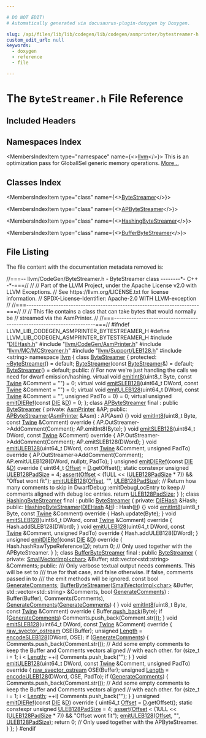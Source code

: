 ```yaml
---

# DO NOT EDIT!
# Automatically generated via docusaurus-plugin-doxygen by Doxygen.

slug: /api/files/lib/lib/codegen/lib/codegen/asmprinter/bytestreamer-h
custom_edit_url: null
keywords:
  - doxygen
  - reference
  - file

---
```





# The `ByteStreamer.h` File Reference

<DoxygenPage pluginConfig={pluginConfig}>



## Included Headers

<IncludesList>
<IncludesListItem
  filePath="DIEHash.h"
  permalink="/docs/api/files/lib/lib/codegen/lib/codegen/asmprinter/diehash-h"
  isLocal="true" />
<IncludesListItem
  filePath="llvm/CodeGen/AsmPrinter.h"
  permalink="/docs/api/files/include/include/llvm/include/llvm/codegen/asmprinter-h"
  isLocal="true" />
<IncludesListItem
  filePath="llvm/MC/MCStreamer.h"
  permalink="/docs/api/files/include/include/llvm/include/llvm/mc/mcstreamer-h"
  isLocal="true" />
<IncludesListItem
  filePath="llvm/Support/LEB128.h"
  permalink="/docs/api/files/include/include/llvm/include/llvm/support/leb128-h"
  isLocal="true" />
<IncludesListItem
  filePath="string"
  permalink=""
  isLocal="false" />
</IncludesList>

## Namespaces Index

<MembersIndex>

<MembersIndexItem
  type="namespace"
  name={<><a href="/docs/api/namespaces/llvm">llvm</a></>}>
This is an optimization pass for GlobalISel generic memory operations. <a href="/docs/api/namespaces/llvm/#details">More...</a>
</MembersIndexItem>

</MembersIndex>

## Classes Index

<MembersIndex>

<MembersIndexItem
  type="class"
  name={<><a href="/docs/api/classes/llvm/bytestreamer">ByteStreamer</a></>}>
</MembersIndexItem>

<MembersIndexItem
  type="class"
  name={<><a href="/docs/api/classes/llvm/apbytestreamer">APByteStreamer</a></>}>
</MembersIndexItem>

<MembersIndexItem
  type="class"
  name={<><a href="/docs/api/classes/llvm/hashingbytestreamer">HashingByteStreamer</a></>}>
</MembersIndexItem>

<MembersIndexItem
  type="class"
  name={<><a href="/docs/api/classes/llvm/bufferbytestreamer">BufferByteStreamer</a></>}>
</MembersIndexItem>

</MembersIndex>


## File Listing

The file content with the documentation metadata removed is:

<ProgramListing>

<Link id="l00001" /><CodeLine lineNumber="1"><span class="doxyHighlightComment">//===-- llvm/CodeGen/ByteStreamer.h - ByteStreamer class --------&#42;- C++ -&#42;-===//</span></CodeLine>
<Link id="l00002" /><CodeLine lineNumber="2"><span class="doxyHighlightComment">//</span></CodeLine>
<Link id="l00003" /><CodeLine lineNumber="3"><span class="doxyHighlightComment">// Part of the LLVM Project, under the Apache License v2.0 with LLVM Exceptions.</span></CodeLine>
<Link id="l00004" /><CodeLine lineNumber="4"><span class="doxyHighlightComment">// See https://llvm.org/LICENSE.txt for license information.</span></CodeLine>
<Link id="l00005" /><CodeLine lineNumber="5"><span class="doxyHighlightComment">// SPDX-License-Identifier: Apache-2.0 WITH LLVM-exception</span></CodeLine>
<Link id="l00006" /><CodeLine lineNumber="6"><span class="doxyHighlightComment">//</span></CodeLine>
<Link id="l00007" /><CodeLine lineNumber="7"><span class="doxyHighlightComment">//===----------------------------------------------------------------------===//</span></CodeLine>
<Link id="l00008" /><CodeLine lineNumber="8"><span class="doxyHighlightComment">//</span></CodeLine>
<Link id="l00009" /><CodeLine lineNumber="9"><span class="doxyHighlightComment">// This file contains a class that can take bytes that would normally be</span></CodeLine>
<Link id="l00010" /><CodeLine lineNumber="10"><span class="doxyHighlightComment">// streamed via the AsmPrinter.</span></CodeLine>
<Link id="l00011" /><CodeLine lineNumber="11"><span class="doxyHighlightComment">//</span></CodeLine>
<Link id="l00012" /><CodeLine lineNumber="12"><span class="doxyHighlightComment">//===----------------------------------------------------------------------===//</span></CodeLine>
<Link id="l00013" /><CodeLine lineNumber="13"></CodeLine>
<Link id="l00014" /><CodeLine lineNumber="14"><span class="doxyHighlightPreprocessor">#ifndef LLVM&#95;LIB&#95;CODEGEN&#95;ASMPRINTER&#95;BYTESTREAMER&#95;H</span></CodeLine>
<Link id="l00015" /><CodeLine lineNumber="15"><span class="doxyHighlightPreprocessor">#define LLVM&#95;LIB&#95;CODEGEN&#95;ASMPRINTER&#95;BYTESTREAMER&#95;H</span></CodeLine>
<Link id="l00016" /><CodeLine lineNumber="16"></CodeLine>
<Link id="l00017" /><CodeLine lineNumber="17"><span class="doxyHighlightPreprocessor">#include &quot;<a href="/docs/api/files/lib/lib/codegen/lib/codegen/asmprinter/diehash-h">DIEHash.h</a>&quot;</span></CodeLine>
<Link id="l00018" /><CodeLine lineNumber="18"><span class="doxyHighlightPreprocessor">#include &quot;<a href="/docs/api/files/include/include/llvm/include/llvm/codegen/asmprinter-h">llvm/CodeGen/AsmPrinter.h</a>&quot;</span></CodeLine>
<Link id="l00019" /><CodeLine lineNumber="19"><span class="doxyHighlightPreprocessor">#include &quot;<a href="/docs/api/files/include/include/llvm/include/llvm/mc/mcstreamer-h">llvm/MC/MCStreamer.h</a>&quot;</span></CodeLine>
<Link id="l00020" /><CodeLine lineNumber="20"><span class="doxyHighlightPreprocessor">#include &quot;<a href="/docs/api/files/include/include/llvm/include/llvm/support/leb128-h">llvm/Support/LEB128.h</a>&quot;</span></CodeLine>
<Link id="l00021" /><CodeLine lineNumber="21"><span class="doxyHighlightPreprocessor">#include &lt;string&gt;</span></CodeLine>
<Link id="l00022" /><CodeLine lineNumber="22"></CodeLine>
<Link id="l00023" /><CodeLine lineNumber="23"><span class="doxyHighlightKeyword">namespace </span><span class="doxyHighlight"><a href="/docs/api/namespaces/llvm">llvm</a> &#123;</span></CodeLine>
<Link id="l00024" /><CodeLine lineNumber="24" lineLink="/docs/api/classes/llvm/bytestreamer"><span class="doxyHighlightKeyword">class </span><span class="doxyHighlight"><a href="/docs/api/classes/llvm/bytestreamer/#ab6bd399ed55a7125474caa952a53aebd">ByteStreamer</a> &#123;</span></CodeLine>
<Link id="l00025" /><CodeLine lineNumber="25"><span class="doxyHighlight"> </span><span class="doxyHighlightKeyword">protected</span><span class="doxyHighlight">:</span></CodeLine>
<Link id="l00026" /><CodeLine lineNumber="26" lineLink="/docs/api/classes/llvm/bytestreamer/#ad9d51894f06808b88dbf4520ce209fae"><span class="doxyHighlight">  <a href="/docs/api/classes/llvm/bytestreamer/#ad9d51894f06808b88dbf4520ce209fae">~ByteStreamer</a>() = </span><span class="doxyHighlightKeywordFlow">default</span><span class="doxyHighlight">;</span></CodeLine>
<Link id="l00027" /><CodeLine lineNumber="27" lineLink="/docs/api/classes/llvm/bytestreamer/#ab6bd399ed55a7125474caa952a53aebd"><span class="doxyHighlight">  <a href="/docs/api/classes/llvm/bytestreamer/#ab6bd399ed55a7125474caa952a53aebd">ByteStreamer</a>(</span><span class="doxyHighlightKeyword">const</span><span class="doxyHighlight"> <a href="/docs/api/classes/llvm/bytestreamer/#ab6bd399ed55a7125474caa952a53aebd">ByteStreamer</a>&amp;) = </span><span class="doxyHighlightKeywordFlow">default</span><span class="doxyHighlight">;</span></CodeLine>
<Link id="l00028" /><CodeLine lineNumber="28" lineLink="/docs/api/classes/llvm/bytestreamer/#a06c79f0eded151d7e2a4af9bb17d6c9c"><span class="doxyHighlight">  <a href="/docs/api/classes/llvm/bytestreamer/#a06c79f0eded151d7e2a4af9bb17d6c9c">ByteStreamer</a>() = </span><span class="doxyHighlightKeywordFlow">default</span><span class="doxyHighlight">;</span></CodeLine>
<Link id="l00029" /><CodeLine lineNumber="29"></CodeLine>
<Link id="l00030" /><CodeLine lineNumber="30"><span class="doxyHighlight"> </span><span class="doxyHighlightKeyword">public</span><span class="doxyHighlight">:</span></CodeLine>
<Link id="l00031" /><CodeLine lineNumber="31"><span class="doxyHighlight">  </span><span class="doxyHighlightComment">// For now we&#39;re just handling the calls we need for dwarf emission/hashing.</span></CodeLine>
<Link id="l00032" /><CodeLine lineNumber="32" lineLink="/docs/api/classes/llvm/bytestreamer/#a5fce4472fcb321a0e4534cf656399b39"><span class="doxyHighlight">  </span><span class="doxyHighlightKeyword">virtual</span><span class="doxyHighlight"> </span><span class="doxyHighlightKeywordType">void</span><span class="doxyHighlight"> <a href="/docs/api/classes/llvm/bytestreamer/#a5fce4472fcb321a0e4534cf656399b39">emitInt8</a>(uint8&#95;t Byte, </span><span class="doxyHighlightKeyword">const</span><span class="doxyHighlight"> <a href="/docs/api/classes/llvm/twine">Twine</a> &amp;Comment = </span><span class="doxyHighlightStringLiteral">&quot;&quot;</span><span class="doxyHighlight">) = 0;</span></CodeLine>
<Link id="l00033" /><CodeLine lineNumber="33" lineLink="/docs/api/classes/llvm/bytestreamer/#a114792d44697b63f8730c72555a453e7"><span class="doxyHighlight">  </span><span class="doxyHighlightKeyword">virtual</span><span class="doxyHighlight"> </span><span class="doxyHighlightKeywordType">void</span><span class="doxyHighlight"> <a href="/docs/api/classes/llvm/bytestreamer/#a114792d44697b63f8730c72555a453e7">emitSLEB128</a>(uint64&#95;t DWord, </span><span class="doxyHighlightKeyword">const</span><span class="doxyHighlight"> <a href="/docs/api/classes/llvm/twine">Twine</a> &amp;Comment = </span><span class="doxyHighlightStringLiteral">&quot;&quot;</span><span class="doxyHighlight">) = 0;</span></CodeLine>
<Link id="l00034" /><CodeLine lineNumber="34" lineLink="/docs/api/classes/llvm/bytestreamer/#a0425296ce5389b59e9b29fbf99af1ee1"><span class="doxyHighlight">  </span><span class="doxyHighlightKeyword">virtual</span><span class="doxyHighlight"> </span><span class="doxyHighlightKeywordType">void</span><span class="doxyHighlight"> <a href="/docs/api/classes/llvm/bytestreamer/#a0425296ce5389b59e9b29fbf99af1ee1">emitULEB128</a>(uint64&#95;t DWord, </span><span class="doxyHighlightKeyword">const</span><span class="doxyHighlight"> <a href="/docs/api/classes/llvm/twine">Twine</a> &amp;Comment = </span><span class="doxyHighlightStringLiteral">&quot;&quot;</span><span class="doxyHighlight">,</span></CodeLine>
<Link id="l00035" /><CodeLine lineNumber="35"><span class="doxyHighlight">                           </span><span class="doxyHighlightKeywordType">unsigned</span><span class="doxyHighlight"> PadTo = 0) = 0;</span></CodeLine>
<Link id="l00036" /><CodeLine lineNumber="36" lineLink="/docs/api/classes/llvm/bytestreamer/#a75cdbc07f36ab67dae3b3a51d0e25d07"><span class="doxyHighlight">  </span><span class="doxyHighlightKeyword">virtual</span><span class="doxyHighlight"> </span><span class="doxyHighlightKeywordType">unsigned</span><span class="doxyHighlight"> <a href="/docs/api/classes/llvm/bytestreamer/#a75cdbc07f36ab67dae3b3a51d0e25d07">emitDIERef</a>(</span><span class="doxyHighlightKeyword">const</span><span class="doxyHighlight"> <a href="/docs/api/classes/llvm/die">DIE</a> &amp;<a href="/docs/api/files/lib/lib/ir/builtingcs-cpp/#a6a9f043784cf87001c84980afa76da82">D</a>) = 0;</span></CodeLine>
<Link id="l00037" /><CodeLine lineNumber="37"><span class="doxyHighlight">&#125;;</span></CodeLine>
<Link id="l00038" /><CodeLine lineNumber="38"></CodeLine>
<Link id="l00039" /><CodeLine lineNumber="39" lineLink="/docs/api/classes/llvm/apbytestreamer"><span class="doxyHighlightKeyword">class </span><span class="doxyHighlight"><a href="/docs/api/classes/llvm/apbytestreamer/#a26b6bd4630d4361d019d97a766a45bc5">APByteStreamer</a> final : </span><span class="doxyHighlightKeyword">public</span><span class="doxyHighlight"> <a href="/docs/api/classes/llvm/bytestreamer/#ab6bd399ed55a7125474caa952a53aebd">ByteStreamer</a> &#123;</span></CodeLine>
<Link id="l00040" /><CodeLine lineNumber="40"><span class="doxyHighlightKeyword">private</span><span class="doxyHighlight">:</span></CodeLine>
<Link id="l00041" /><CodeLine lineNumber="41"><span class="doxyHighlight">  <a href="/docs/api/classes/llvm/asmprinter">AsmPrinter</a> &amp;AP;</span></CodeLine>
<Link id="l00042" /><CodeLine lineNumber="42"></CodeLine>
<Link id="l00043" /><CodeLine lineNumber="43"><span class="doxyHighlightKeyword">public</span><span class="doxyHighlight">:</span></CodeLine>
<Link id="l00044" /><CodeLine lineNumber="44" lineLink="/docs/api/classes/llvm/apbytestreamer/#a26b6bd4630d4361d019d97a766a45bc5"><span class="doxyHighlight">  <a href="/docs/api/classes/llvm/apbytestreamer/#a26b6bd4630d4361d019d97a766a45bc5">APByteStreamer</a>(<a href="/docs/api/classes/llvm/asmprinter">AsmPrinter</a> &amp;Asm) : AP(Asm) &#123;&#125;</span></CodeLine>
<Link id="l00045" /><CodeLine lineNumber="45" lineLink="/docs/api/classes/llvm/apbytestreamer/#adb613f6d501a7253cb1785f829f82d3d"><span class="doxyHighlight">  </span><span class="doxyHighlightKeywordType">void</span><span class="doxyHighlight"> <a href="/docs/api/classes/llvm/apbytestreamer/#adb613f6d501a7253cb1785f829f82d3d">emitInt8</a>(uint8&#95;t Byte, </span><span class="doxyHighlightKeyword">const</span><span class="doxyHighlight"> <a href="/docs/api/classes/llvm/twine">Twine</a> &amp;Comment)</span><span class="doxyHighlightKeyword"> override </span><span class="doxyHighlight">&#123;</span></CodeLine>
<Link id="l00046" /><CodeLine lineNumber="46"><span class="doxyHighlight">    AP.OutStreamer-&gt;AddComment(Comment);</span></CodeLine>
<Link id="l00047" /><CodeLine lineNumber="47"><span class="doxyHighlight">    AP.emitInt8(Byte);</span></CodeLine>
<Link id="l00048" /><CodeLine lineNumber="48"><span class="doxyHighlight">  &#125;</span></CodeLine>
<Link id="l00049" /><CodeLine lineNumber="49" lineLink="/docs/api/classes/llvm/apbytestreamer/#a51f73d940d0188edb6ddd0a64ca556de"><span class="doxyHighlight">  </span><span class="doxyHighlightKeywordType">void</span><span class="doxyHighlight"> <a href="/docs/api/classes/llvm/apbytestreamer/#a51f73d940d0188edb6ddd0a64ca556de">emitSLEB128</a>(uint64&#95;t DWord, </span><span class="doxyHighlightKeyword">const</span><span class="doxyHighlight"> <a href="/docs/api/classes/llvm/twine">Twine</a> &amp;Comment)</span><span class="doxyHighlightKeyword"> override </span><span class="doxyHighlight">&#123;</span></CodeLine>
<Link id="l00050" /><CodeLine lineNumber="50"><span class="doxyHighlight">    AP.OutStreamer-&gt;AddComment(Comment);</span></CodeLine>
<Link id="l00051" /><CodeLine lineNumber="51"><span class="doxyHighlight">    AP.emitSLEB128(DWord);</span></CodeLine>
<Link id="l00052" /><CodeLine lineNumber="52"><span class="doxyHighlight">  &#125;</span></CodeLine>
<Link id="l00053" /><CodeLine lineNumber="53" lineLink="/docs/api/classes/llvm/apbytestreamer/#a3b2caf0bc04302e3d73e082b475a72ed"><span class="doxyHighlight">  </span><span class="doxyHighlightKeywordType">void</span><span class="doxyHighlight"> <a href="/docs/api/classes/llvm/apbytestreamer/#a3b2caf0bc04302e3d73e082b475a72ed">emitULEB128</a>(uint64&#95;t DWord, </span><span class="doxyHighlightKeyword">const</span><span class="doxyHighlight"> <a href="/docs/api/classes/llvm/twine">Twine</a> &amp;Comment,</span></CodeLine>
<Link id="l00054" /><CodeLine lineNumber="54"><span class="doxyHighlight">                   </span><span class="doxyHighlightKeywordType">unsigned</span><span class="doxyHighlight"> PadTo)</span><span class="doxyHighlightKeyword"> override </span><span class="doxyHighlight">&#123;</span></CodeLine>
<Link id="l00055" /><CodeLine lineNumber="55"><span class="doxyHighlight">    AP.OutStreamer-&gt;AddComment(Comment);</span></CodeLine>
<Link id="l00056" /><CodeLine lineNumber="56"><span class="doxyHighlight">    AP.emitULEB128(DWord, </span><span class="doxyHighlightKeyword">nullptr</span><span class="doxyHighlight">, PadTo);</span></CodeLine>
<Link id="l00057" /><CodeLine lineNumber="57"><span class="doxyHighlight">  &#125;</span></CodeLine>
<Link id="l00058" /><CodeLine lineNumber="58" lineLink="/docs/api/classes/llvm/apbytestreamer/#a18d4f175c48ba5f43fdb4a7086c504ab"><span class="doxyHighlight">  </span><span class="doxyHighlightKeywordType">unsigned</span><span class="doxyHighlight"> <a href="/docs/api/classes/llvm/apbytestreamer/#a18d4f175c48ba5f43fdb4a7086c504ab">emitDIERef</a>(</span><span class="doxyHighlightKeyword">const</span><span class="doxyHighlight"> <a href="/docs/api/classes/llvm/die">DIE</a> &amp;<a href="/docs/api/files/lib/lib/ir/builtingcs-cpp/#a6a9f043784cf87001c84980afa76da82">D</a>)</span><span class="doxyHighlightKeyword"> override </span><span class="doxyHighlight">&#123;</span></CodeLine>
<Link id="l00059" /><CodeLine lineNumber="59"><span class="doxyHighlight">    uint64&#95;t <a href="/docs/api/namespaces/llvm/#a05f5b9a11bdcc5feba62899f95dcf878a3134224cba2545bc57954d3b072aebb4">Offset</a> = <a href="/docs/api/files/lib/lib/ir/builtingcs-cpp/#a6a9f043784cf87001c84980afa76da82">D</a>.getOffset();</span></CodeLine>
<Link id="l00060" /><CodeLine lineNumber="60"><span class="doxyHighlight">    </span><span class="doxyHighlightKeyword">static</span><span class="doxyHighlight"> </span><span class="doxyHighlightKeyword">constexpr</span><span class="doxyHighlight"> </span><span class="doxyHighlightKeywordType">unsigned</span><span class="doxyHighlight"> <a href="/docs/api/files/lib/lib/codegen/lib/codegen/asmprinter/dwarfdebug-cpp/#a9928cc9a0944c203d8eb254cfc5e9ed8">ULEB128PadSize</a> = 4;</span></CodeLine>
<Link id="l00061" /><CodeLine lineNumber="61"><span class="doxyHighlight">    <a href="/docs/api/files/lib/lib/target/lib/target/amdgpu/silowercontrolflow-cpp/#a4868c5d81c5ccc98c47aeab6244346a0">assert</a>(<a href="/docs/api/namespaces/llvm/#a05f5b9a11bdcc5feba62899f95dcf878a3134224cba2545bc57954d3b072aebb4">Offset</a> &lt; (1ULL &lt;&lt; (<a href="/docs/api/files/lib/lib/codegen/lib/codegen/asmprinter/dwarfdebug-cpp/#a9928cc9a0944c203d8eb254cfc5e9ed8">ULEB128PadSize</a> &#42; 7)) &amp;&amp; </span><span class="doxyHighlightStringLiteral">&quot;Offset wont fit&quot;</span><span class="doxyHighlight">);</span></CodeLine>
<Link id="l00062" /><CodeLine lineNumber="62"><span class="doxyHighlight">    <a href="/docs/api/classes/llvm/apbytestreamer/#a3b2caf0bc04302e3d73e082b475a72ed">emitULEB128</a>(<a href="/docs/api/namespaces/llvm/#a05f5b9a11bdcc5feba62899f95dcf878a3134224cba2545bc57954d3b072aebb4">Offset</a>, </span><span class="doxyHighlightStringLiteral">&quot;&quot;</span><span class="doxyHighlight">, <a href="/docs/api/files/lib/lib/codegen/lib/codegen/asmprinter/dwarfdebug-cpp/#a9928cc9a0944c203d8eb254cfc5e9ed8">ULEB128PadSize</a>);</span></CodeLine>
<Link id="l00063" /><CodeLine lineNumber="63"><span class="doxyHighlight">    </span><span class="doxyHighlightComment">// Return how many comments to skip in DwarfDebug::emitDebugLocEntry to keep</span></CodeLine>
<Link id="l00064" /><CodeLine lineNumber="64"><span class="doxyHighlight">    </span><span class="doxyHighlightComment">// comments aligned with debug loc entries.</span></CodeLine>
<Link id="l00065" /><CodeLine lineNumber="65"><span class="doxyHighlight">    </span><span class="doxyHighlightKeywordFlow">return</span><span class="doxyHighlight"> <a href="/docs/api/files/lib/lib/codegen/lib/codegen/asmprinter/dwarfdebug-cpp/#a9928cc9a0944c203d8eb254cfc5e9ed8">ULEB128PadSize</a>;</span></CodeLine>
<Link id="l00066" /><CodeLine lineNumber="66"><span class="doxyHighlight">  &#125;</span></CodeLine>
<Link id="l00067" /><CodeLine lineNumber="67"><span class="doxyHighlight">&#125;;</span></CodeLine>
<Link id="l00068" /><CodeLine lineNumber="68"></CodeLine>
<Link id="l00069" /><CodeLine lineNumber="69" lineLink="/docs/api/classes/llvm/hashingbytestreamer"><span class="doxyHighlightKeyword">class </span><span class="doxyHighlight"><a href="/docs/api/classes/llvm/hashingbytestreamer/#a1356e672add4a0248af149085ea4d721">HashingByteStreamer</a> final : </span><span class="doxyHighlightKeyword">public</span><span class="doxyHighlight"> <a href="/docs/api/classes/llvm/bytestreamer/#ab6bd399ed55a7125474caa952a53aebd">ByteStreamer</a> &#123;</span></CodeLine>
<Link id="l00070" /><CodeLine lineNumber="70"><span class="doxyHighlight"> </span><span class="doxyHighlightKeyword">private</span><span class="doxyHighlight">:</span></CodeLine>
<Link id="l00071" /><CodeLine lineNumber="71"><span class="doxyHighlight">  <a href="/docs/api/classes/llvm/diehash">DIEHash</a> &amp;Hash;</span></CodeLine>
<Link id="l00072" /><CodeLine lineNumber="72"><span class="doxyHighlight"> </span><span class="doxyHighlightKeyword">public</span><span class="doxyHighlight">:</span></CodeLine>
<Link id="l00073" /><CodeLine lineNumber="73" lineLink="/docs/api/classes/llvm/hashingbytestreamer/#a1356e672add4a0248af149085ea4d721"><span class="doxyHighlight">   <a href="/docs/api/classes/llvm/hashingbytestreamer/#a1356e672add4a0248af149085ea4d721">HashingByteStreamer</a>(<a href="/docs/api/classes/llvm/diehash">DIEHash</a> &amp;<a href="/docs/api/files/lib/lib/support/md5-cpp/#ae42219072d798876e6b08e6b78614ff6">H</a>) : Hash(<a href="/docs/api/files/lib/lib/support/md5-cpp/#ae42219072d798876e6b08e6b78614ff6">H</a>) &#123;&#125;</span></CodeLine>
<Link id="l00074" /><CodeLine lineNumber="74" lineLink="/docs/api/classes/llvm/hashingbytestreamer/#a8de7ae1d0789ff11af8a7e3d1a36e890"><span class="doxyHighlight">   </span><span class="doxyHighlightKeywordType">void</span><span class="doxyHighlight"> <a href="/docs/api/classes/llvm/hashingbytestreamer/#a8de7ae1d0789ff11af8a7e3d1a36e890">emitInt8</a>(uint8&#95;t Byte, </span><span class="doxyHighlightKeyword">const</span><span class="doxyHighlight"> <a href="/docs/api/classes/llvm/twine">Twine</a> &amp;Comment)</span><span class="doxyHighlightKeyword"> override </span><span class="doxyHighlight">&#123;</span></CodeLine>
<Link id="l00075" /><CodeLine lineNumber="75"><span class="doxyHighlight">     Hash.update(Byte);</span></CodeLine>
<Link id="l00076" /><CodeLine lineNumber="76"><span class="doxyHighlight">  &#125;</span></CodeLine>
<Link id="l00077" /><CodeLine lineNumber="77" lineLink="/docs/api/classes/llvm/hashingbytestreamer/#a8afccf78695849d15d159542a7fddaac"><span class="doxyHighlight">  </span><span class="doxyHighlightKeywordType">void</span><span class="doxyHighlight"> <a href="/docs/api/classes/llvm/hashingbytestreamer/#a8afccf78695849d15d159542a7fddaac">emitSLEB128</a>(uint64&#95;t DWord, </span><span class="doxyHighlightKeyword">const</span><span class="doxyHighlight"> <a href="/docs/api/classes/llvm/twine">Twine</a> &amp;Comment)</span><span class="doxyHighlightKeyword"> override </span><span class="doxyHighlight">&#123;</span></CodeLine>
<Link id="l00078" /><CodeLine lineNumber="78"><span class="doxyHighlight">    Hash.addSLEB128(DWord);</span></CodeLine>
<Link id="l00079" /><CodeLine lineNumber="79"><span class="doxyHighlight">  &#125;</span></CodeLine>
<Link id="l00080" /><CodeLine lineNumber="80" lineLink="/docs/api/classes/llvm/hashingbytestreamer/#a64cf3a9ac5a480acedf87b8a651dc7cf"><span class="doxyHighlight">  </span><span class="doxyHighlightKeywordType">void</span><span class="doxyHighlight"> <a href="/docs/api/classes/llvm/hashingbytestreamer/#a64cf3a9ac5a480acedf87b8a651dc7cf">emitULEB128</a>(uint64&#95;t DWord, </span><span class="doxyHighlightKeyword">const</span><span class="doxyHighlight"> <a href="/docs/api/classes/llvm/twine">Twine</a> &amp;Comment,</span></CodeLine>
<Link id="l00081" /><CodeLine lineNumber="81"><span class="doxyHighlight">                   </span><span class="doxyHighlightKeywordType">unsigned</span><span class="doxyHighlight"> PadTo)</span><span class="doxyHighlightKeyword"> override </span><span class="doxyHighlight">&#123;</span></CodeLine>
<Link id="l00082" /><CodeLine lineNumber="82"><span class="doxyHighlight">    Hash.addULEB128(DWord);</span></CodeLine>
<Link id="l00083" /><CodeLine lineNumber="83"><span class="doxyHighlight">  &#125;</span></CodeLine>
<Link id="l00084" /><CodeLine lineNumber="84" lineLink="/docs/api/classes/llvm/hashingbytestreamer/#ae35510cadf03883ec932bb33f7babef0"><span class="doxyHighlight">  </span><span class="doxyHighlightKeywordType">unsigned</span><span class="doxyHighlight"> <a href="/docs/api/classes/llvm/hashingbytestreamer/#ae35510cadf03883ec932bb33f7babef0">emitDIERef</a>(</span><span class="doxyHighlightKeyword">const</span><span class="doxyHighlight"> <a href="/docs/api/classes/llvm/die">DIE</a> &amp;<a href="/docs/api/files/lib/lib/ir/builtingcs-cpp/#a6a9f043784cf87001c84980afa76da82">D</a>)</span><span class="doxyHighlightKeyword"> override </span><span class="doxyHighlight">&#123;</span></CodeLine>
<Link id="l00085" /><CodeLine lineNumber="85"><span class="doxyHighlight">    Hash.hashRawTypeReference(<a href="/docs/api/files/lib/lib/ir/builtingcs-cpp/#a6a9f043784cf87001c84980afa76da82">D</a>);</span></CodeLine>
<Link id="l00086" /><CodeLine lineNumber="86"><span class="doxyHighlight">    </span><span class="doxyHighlightKeywordFlow">return</span><span class="doxyHighlight"> 0; </span><span class="doxyHighlightComment">// Only used together with the APByteStreamer.</span></CodeLine>
<Link id="l00087" /><CodeLine lineNumber="87"><span class="doxyHighlight">  &#125;</span></CodeLine>
<Link id="l00088" /><CodeLine lineNumber="88"><span class="doxyHighlight">&#125;;</span></CodeLine>
<Link id="l00089" /><CodeLine lineNumber="89"></CodeLine>
<Link id="l00090" /><CodeLine lineNumber="90" lineLink="/docs/api/classes/llvm/bufferbytestreamer"><span class="doxyHighlightKeyword">class </span><span class="doxyHighlight"><a href="/docs/api/classes/llvm/bufferbytestreamer/#afb4220f0710bd106ebecd2a2d6b39141">BufferByteStreamer</a> final : </span><span class="doxyHighlightKeyword">public</span><span class="doxyHighlight"> <a href="/docs/api/classes/llvm/bytestreamer/#ab6bd399ed55a7125474caa952a53aebd">ByteStreamer</a> &#123;</span></CodeLine>
<Link id="l00091" /><CodeLine lineNumber="91"><span class="doxyHighlightKeyword">private</span><span class="doxyHighlight">:</span></CodeLine>
<Link id="l00092" /><CodeLine lineNumber="92"><span class="doxyHighlight">  <a href="/docs/api/classes/llvm/smallvectorimpl">SmallVectorImpl&lt;char&gt;</a> &amp;Buffer;</span></CodeLine>
<Link id="l00093" /><CodeLine lineNumber="93"><span class="doxyHighlight">  std::vector&lt;std::string&gt; &amp;Comments;</span></CodeLine>
<Link id="l00094" /><CodeLine lineNumber="94"></CodeLine>
<Link id="l00095" /><CodeLine lineNumber="95"><span class="doxyHighlightKeyword">public</span><span class="doxyHighlight">:</span></CodeLine>
<Link id="l00096" /><CodeLine lineNumber="96"><span class="doxyHighlightComment">  /// Only verbose textual output needs comments.  This will be set to</span></CodeLine>
<Link id="l00097" /><CodeLine lineNumber="97"><span class="doxyHighlightComment">  /// true for that case, and false otherwise.  If false, comments passed in to</span></CodeLine>
<Link id="l00098" /><CodeLine lineNumber="98"><span class="doxyHighlightComment">  /// the emit methods will be ignored.</span></CodeLine>
<Link id="l00099" /><CodeLine lineNumber="99" lineLink="/docs/api/classes/llvm/bufferbytestreamer/#ae610a7dfc17e3c3c1566fbf07446f717"><span class="doxyHighlight">  </span><span class="doxyHighlightKeyword">const</span><span class="doxyHighlight"> </span><span class="doxyHighlightKeywordType">bool</span><span class="doxyHighlight"> <a href="/docs/api/classes/llvm/bufferbytestreamer/#ae610a7dfc17e3c3c1566fbf07446f717">GenerateComments</a>;</span></CodeLine>
<Link id="l00100" /><CodeLine lineNumber="100"></CodeLine>
<Link id="l00101" /><CodeLine lineNumber="101" lineLink="/docs/api/classes/llvm/bufferbytestreamer/#afb4220f0710bd106ebecd2a2d6b39141"><span class="doxyHighlight">  <a href="/docs/api/classes/llvm/bufferbytestreamer/#afb4220f0710bd106ebecd2a2d6b39141">BufferByteStreamer</a>(<a href="/docs/api/classes/llvm/smallvectorimpl">SmallVectorImpl&lt;char&gt;</a> &amp;Buffer,</span></CodeLine>
<Link id="l00102" /><CodeLine lineNumber="102"><span class="doxyHighlight">                     std::vector&lt;std::string&gt; &amp;Comments, </span><span class="doxyHighlightKeywordType">bool</span><span class="doxyHighlight"> <a href="/docs/api/classes/llvm/bufferbytestreamer/#ae610a7dfc17e3c3c1566fbf07446f717">GenerateComments</a>)</span></CodeLine>
<Link id="l00103" /><CodeLine lineNumber="103"><span class="doxyHighlight">      : Buffer(Buffer), Comments(Comments), <a href="/docs/api/classes/llvm/bufferbytestreamer/#ae610a7dfc17e3c3c1566fbf07446f717">GenerateComments</a>(<a href="/docs/api/classes/llvm/bufferbytestreamer/#ae610a7dfc17e3c3c1566fbf07446f717">GenerateComments</a>) &#123;</span></CodeLine>
<Link id="l00104" /><CodeLine lineNumber="104"><span class="doxyHighlight">  &#125;</span></CodeLine>
<Link id="l00105" /><CodeLine lineNumber="105" lineLink="/docs/api/classes/llvm/bufferbytestreamer/#a11570acd65e80591a4574410185f16e8"><span class="doxyHighlight">  </span><span class="doxyHighlightKeywordType">void</span><span class="doxyHighlight"> <a href="/docs/api/classes/llvm/bufferbytestreamer/#a11570acd65e80591a4574410185f16e8">emitInt8</a>(uint8&#95;t Byte, </span><span class="doxyHighlightKeyword">const</span><span class="doxyHighlight"> <a href="/docs/api/classes/llvm/twine">Twine</a> &amp;Comment)</span><span class="doxyHighlightKeyword"> override </span><span class="doxyHighlight">&#123;</span></CodeLine>
<Link id="l00106" /><CodeLine lineNumber="106"><span class="doxyHighlight">    Buffer.<a href="/docs/api/classes/llvm/smallvectortemplatebase/#af42bfbc067df27c19ee2fc859df58799">push&#95;back</a>(Byte);</span></CodeLine>
<Link id="l00107" /><CodeLine lineNumber="107"><span class="doxyHighlight">    </span><span class="doxyHighlightKeywordFlow">if</span><span class="doxyHighlight"> (<a href="/docs/api/classes/llvm/bufferbytestreamer/#ae610a7dfc17e3c3c1566fbf07446f717">GenerateComments</a>)</span></CodeLine>
<Link id="l00108" /><CodeLine lineNumber="108"><span class="doxyHighlight">      Comments.push&#95;back(Comment.str());</span></CodeLine>
<Link id="l00109" /><CodeLine lineNumber="109"><span class="doxyHighlight">  &#125;</span></CodeLine>
<Link id="l00110" /><CodeLine lineNumber="110" lineLink="/docs/api/classes/llvm/bufferbytestreamer/#adaecd8d5885190c58d8f2fa951db7cb3"><span class="doxyHighlight">  </span><span class="doxyHighlightKeywordType">void</span><span class="doxyHighlight"> <a href="/docs/api/classes/llvm/bufferbytestreamer/#adaecd8d5885190c58d8f2fa951db7cb3">emitSLEB128</a>(uint64&#95;t DWord, </span><span class="doxyHighlightKeyword">const</span><span class="doxyHighlight"> <a href="/docs/api/classes/llvm/twine">Twine</a> &amp;Comment)</span><span class="doxyHighlightKeyword"> override </span><span class="doxyHighlight">&#123;</span></CodeLine>
<Link id="l00111" /><CodeLine lineNumber="111"><span class="doxyHighlight">    <a href="/docs/api/classes/llvm/raw-svector-ostream">raw&#95;svector&#95;ostream</a> OSE(Buffer);</span></CodeLine>
<Link id="l00112" /><CodeLine lineNumber="112"><span class="doxyHighlight">    </span><span class="doxyHighlightKeywordType">unsigned</span><span class="doxyHighlight"> <a href="/docs/api/namespaces/llvm/#a05f5b9a11bdcc5feba62899f95dcf878af6d9f1c7b49b7601fae6a545002a6763">Length</a> = <a href="/docs/api/namespaces/llvm/#ac21006e81ffbbc79e8e51e44f7878053">encodeSLEB128</a>(DWord, OSE);</span></CodeLine>
<Link id="l00113" /><CodeLine lineNumber="113"><span class="doxyHighlight">    </span><span class="doxyHighlightKeywordFlow">if</span><span class="doxyHighlight"> (<a href="/docs/api/classes/llvm/bufferbytestreamer/#ae610a7dfc17e3c3c1566fbf07446f717">GenerateComments</a>) &#123;</span></CodeLine>
<Link id="l00114" /><CodeLine lineNumber="114"><span class="doxyHighlight">      Comments.push&#95;back(Comment.str());</span></CodeLine>
<Link id="l00115" /><CodeLine lineNumber="115"><span class="doxyHighlight">      </span><span class="doxyHighlightComment">// Add some empty comments to keep the Buffer and Comments vectors aligned</span></CodeLine>
<Link id="l00116" /><CodeLine lineNumber="116"><span class="doxyHighlight">      </span><span class="doxyHighlightComment">// with each other.</span></CodeLine>
<Link id="l00117" /><CodeLine lineNumber="117"><span class="doxyHighlight">      </span><span class="doxyHighlightKeywordFlow">for</span><span class="doxyHighlight"> (</span><span class="doxyHighlightKeywordType">size&#95;t</span><span class="doxyHighlight"> i = 1; i &lt; <a href="/docs/api/namespaces/llvm/#a05f5b9a11bdcc5feba62899f95dcf878af6d9f1c7b49b7601fae6a545002a6763">Length</a>; ++i)</span></CodeLine>
<Link id="l00118" /><CodeLine lineNumber="118"><span class="doxyHighlight">        Comments.push&#95;back(</span><span class="doxyHighlightStringLiteral">&quot;&quot;</span><span class="doxyHighlight">);</span></CodeLine>
<Link id="l00119" /><CodeLine lineNumber="119"></CodeLine>
<Link id="l00120" /><CodeLine lineNumber="120"><span class="doxyHighlight">    &#125;</span></CodeLine>
<Link id="l00121" /><CodeLine lineNumber="121"><span class="doxyHighlight">  &#125;</span></CodeLine>
<Link id="l00122" /><CodeLine lineNumber="122" lineLink="/docs/api/classes/llvm/bufferbytestreamer/#a3a51263347faf8ada3bc99807c509bad"><span class="doxyHighlight">  </span><span class="doxyHighlightKeywordType">void</span><span class="doxyHighlight"> <a href="/docs/api/classes/llvm/bufferbytestreamer/#a3a51263347faf8ada3bc99807c509bad">emitULEB128</a>(uint64&#95;t DWord, </span><span class="doxyHighlightKeyword">const</span><span class="doxyHighlight"> <a href="/docs/api/classes/llvm/twine">Twine</a> &amp;Comment,</span></CodeLine>
<Link id="l00123" /><CodeLine lineNumber="123"><span class="doxyHighlight">                   </span><span class="doxyHighlightKeywordType">unsigned</span><span class="doxyHighlight"> PadTo)</span><span class="doxyHighlightKeyword"> override </span><span class="doxyHighlight">&#123;</span></CodeLine>
<Link id="l00124" /><CodeLine lineNumber="124"><span class="doxyHighlight">    <a href="/docs/api/classes/llvm/raw-svector-ostream">raw&#95;svector&#95;ostream</a> OSE(Buffer);</span></CodeLine>
<Link id="l00125" /><CodeLine lineNumber="125"><span class="doxyHighlight">    </span><span class="doxyHighlightKeywordType">unsigned</span><span class="doxyHighlight"> <a href="/docs/api/namespaces/llvm/#a05f5b9a11bdcc5feba62899f95dcf878af6d9f1c7b49b7601fae6a545002a6763">Length</a> = <a href="/docs/api/namespaces/llvm/#ad0f8c0e82cde3bb0849fc59e3510f05a">encodeULEB128</a>(DWord, OSE, PadTo);</span></CodeLine>
<Link id="l00126" /><CodeLine lineNumber="126"><span class="doxyHighlight">    </span><span class="doxyHighlightKeywordFlow">if</span><span class="doxyHighlight"> (<a href="/docs/api/classes/llvm/bufferbytestreamer/#ae610a7dfc17e3c3c1566fbf07446f717">GenerateComments</a>) &#123;</span></CodeLine>
<Link id="l00127" /><CodeLine lineNumber="127"><span class="doxyHighlight">      Comments.push&#95;back(Comment.str());</span></CodeLine>
<Link id="l00128" /><CodeLine lineNumber="128"><span class="doxyHighlight">      </span><span class="doxyHighlightComment">// Add some empty comments to keep the Buffer and Comments vectors aligned</span></CodeLine>
<Link id="l00129" /><CodeLine lineNumber="129"><span class="doxyHighlight">      </span><span class="doxyHighlightComment">// with each other.</span></CodeLine>
<Link id="l00130" /><CodeLine lineNumber="130"><span class="doxyHighlight">      </span><span class="doxyHighlightKeywordFlow">for</span><span class="doxyHighlight"> (</span><span class="doxyHighlightKeywordType">size&#95;t</span><span class="doxyHighlight"> i = 1; i &lt; <a href="/docs/api/namespaces/llvm/#a05f5b9a11bdcc5feba62899f95dcf878af6d9f1c7b49b7601fae6a545002a6763">Length</a>; ++i)</span></CodeLine>
<Link id="l00131" /><CodeLine lineNumber="131"><span class="doxyHighlight">        Comments.push&#95;back(</span><span class="doxyHighlightStringLiteral">&quot;&quot;</span><span class="doxyHighlight">);</span></CodeLine>
<Link id="l00132" /><CodeLine lineNumber="132"><span class="doxyHighlight">    &#125;</span></CodeLine>
<Link id="l00133" /><CodeLine lineNumber="133"><span class="doxyHighlight">  &#125;</span></CodeLine>
<Link id="l00134" /><CodeLine lineNumber="134" lineLink="/docs/api/classes/llvm/bufferbytestreamer/#a2e002ff1d0adbc0cbf4d70cfbee67145"><span class="doxyHighlight">  </span><span class="doxyHighlightKeywordType">unsigned</span><span class="doxyHighlight"> <a href="/docs/api/classes/llvm/bufferbytestreamer/#a2e002ff1d0adbc0cbf4d70cfbee67145">emitDIERef</a>(</span><span class="doxyHighlightKeyword">const</span><span class="doxyHighlight"> <a href="/docs/api/classes/llvm/die">DIE</a> &amp;<a href="/docs/api/files/lib/lib/ir/builtingcs-cpp/#a6a9f043784cf87001c84980afa76da82">D</a>)</span><span class="doxyHighlightKeyword"> override </span><span class="doxyHighlight">&#123;</span></CodeLine>
<Link id="l00135" /><CodeLine lineNumber="135"><span class="doxyHighlight">    uint64&#95;t <a href="/docs/api/namespaces/llvm/#a05f5b9a11bdcc5feba62899f95dcf878a3134224cba2545bc57954d3b072aebb4">Offset</a> = <a href="/docs/api/files/lib/lib/ir/builtingcs-cpp/#a6a9f043784cf87001c84980afa76da82">D</a>.getOffset();</span></CodeLine>
<Link id="l00136" /><CodeLine lineNumber="136"><span class="doxyHighlight">    </span><span class="doxyHighlightKeyword">static</span><span class="doxyHighlight"> </span><span class="doxyHighlightKeyword">constexpr</span><span class="doxyHighlight"> </span><span class="doxyHighlightKeywordType">unsigned</span><span class="doxyHighlight"> <a href="/docs/api/files/lib/lib/codegen/lib/codegen/asmprinter/dwarfdebug-cpp/#a9928cc9a0944c203d8eb254cfc5e9ed8">ULEB128PadSize</a> = 4;</span></CodeLine>
<Link id="l00137" /><CodeLine lineNumber="137"><span class="doxyHighlight">    <a href="/docs/api/files/lib/lib/target/lib/target/amdgpu/silowercontrolflow-cpp/#a4868c5d81c5ccc98c47aeab6244346a0">assert</a>(<a href="/docs/api/namespaces/llvm/#a05f5b9a11bdcc5feba62899f95dcf878a3134224cba2545bc57954d3b072aebb4">Offset</a> &lt; (1ULL &lt;&lt; (<a href="/docs/api/files/lib/lib/codegen/lib/codegen/asmprinter/dwarfdebug-cpp/#a9928cc9a0944c203d8eb254cfc5e9ed8">ULEB128PadSize</a> &#42; 7)) &amp;&amp; </span><span class="doxyHighlightStringLiteral">&quot;Offset wont fit&quot;</span><span class="doxyHighlight">);</span></CodeLine>
<Link id="l00138" /><CodeLine lineNumber="138"><span class="doxyHighlight">    <a href="/docs/api/classes/llvm/bufferbytestreamer/#a3a51263347faf8ada3bc99807c509bad">emitULEB128</a>(<a href="/docs/api/namespaces/llvm/#a05f5b9a11bdcc5feba62899f95dcf878a3134224cba2545bc57954d3b072aebb4">Offset</a>, </span><span class="doxyHighlightStringLiteral">&quot;&quot;</span><span class="doxyHighlight">, <a href="/docs/api/files/lib/lib/codegen/lib/codegen/asmprinter/dwarfdebug-cpp/#a9928cc9a0944c203d8eb254cfc5e9ed8">ULEB128PadSize</a>);</span></CodeLine>
<Link id="l00139" /><CodeLine lineNumber="139"><span class="doxyHighlight">    </span><span class="doxyHighlightKeywordFlow">return</span><span class="doxyHighlight"> 0; </span><span class="doxyHighlightComment">// Only used together with the APByteStreamer.</span></CodeLine>
<Link id="l00140" /><CodeLine lineNumber="140"><span class="doxyHighlight">  &#125;</span></CodeLine>
<Link id="l00141" /><CodeLine lineNumber="141"><span class="doxyHighlight">&#125;;</span></CodeLine>
<Link id="l00142" /><CodeLine lineNumber="142"></CodeLine>
<Link id="l00143" /><CodeLine lineNumber="143"><span class="doxyHighlight">&#125;</span></CodeLine>
<Link id="l00144" /><CodeLine lineNumber="144"></CodeLine>
<Link id="l00145" /><CodeLine lineNumber="145"><span class="doxyHighlightPreprocessor">#endif</span></CodeLine>

</ProgramListing>


</DoxygenPage>
